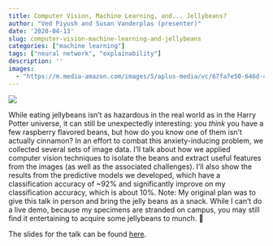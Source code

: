 ```yaml
---
title: Computer Vision, Machine Learning, and... Jellybeans?
author: "Ved Piyush and Susan Vanderplas (presenter)"
date: '2020-04-13'
slug: computer-vision-machine-learning-and-jellybeans
categories: ["machine learning"]
tags: ["neural network", "explainability"]
description: ''
images:
  - "https://m.media-amazon.com/images/S/aplus-media/vc/67fa7e50-646d-4e0d-91b8-2d5f8f15aa10._CR0,47,1681,520_PT0_SX970__.jpg"
---
```


![](https://m.media-amazon.com/images/S/aplus-media/vc/67fa7e50-646d-4e0d-91b8-2d5f8f15aa10._CR0,47,1681,520_PT0_SX970__.jpg)

While eating jellybeans isn't as hazardous in the real world as in the Harry Potter universe, it can still be unexpectedly interesting: you *think* you have a few raspberry flavored beans, but how do you know one of them isn't actually cinnamon? In an effort to combat this anxiety-inducing problem, we collected several sets of image data. I'll talk about how we applied computer vision techniques to isolate the beans and extract useful features from the images (as well as the associated challenges). I'll also show the results from the predictive models we developed, which have a classification accuracy of ~92% and significantly improve on my classification accuracy, which is about 10%. 
Note: My original plan was to give this talk in person and bring the jelly beans as a snack. While I can't do a live demo, because my specimens are stranded on campus, you may still find it entertaining to acquire some jellybeans to munch. 🙂

The slides for the talk can be found [here](http://srvanderplas.github.io/Presentations/GraphicsGroup/20200417-JellyBeans/index.html).
